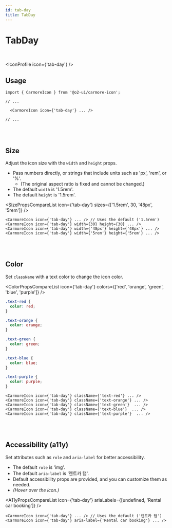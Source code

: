 ```yaml
---
id: tab-day
title: TabDay
---
```




# TabDay

<br />

<IconProfile icon={'tab-day'} />

## Usage

```tsx
import { CarmoreIcon } from '@o2-ui/carmore-icon';

// ...

  <CarmoreIcon icon={'tab-day'} ... />

// ...
```

<br />
<br />

## Size

Adjust the icon size with the `width` and `height` props.

- Pass numbers directly, or strings that include units such as 'px', 'rem', or '%'.
  - (The original aspect ratio is fixed and cannot be changed.)
- The default `width` is '1.5rem'.
- The default `height` is '1.5rem'.

<SizePropsCompareList icon={'tab-day'} sizes={['1.5rem', 30, '48px', '5rem']} />

```tsx
<CarmoreIcon icon={'tab-day'} ... /> // Uses the default ('1.5rem')
<CarmoreIcon icon={'tab-day'} width={30} height={30} ... />
<CarmoreIcon icon={'tab-day'} width={'48px'} height={'48px'} ... />
<CarmoreIcon icon={'tab-day'} width={'5rem'} height={'5rem'} ... />
```

<br />
<br />

## Color

Set `className` with a text color to change the icon color.

<ColorPropsCompareList icon={'tab-day'} colors={['red', 'orange', 'green', 'blue', 'purple']} />

```css
.text-red {
  color: red;
}

.text-orange {
  color: orange;
}

.text-green {
  color: green;
}

.text-blue {
  color: blue;
}

.text-purple {
  color: purple;
}
```

```tsx
<CarmoreIcon icon={'tab-day'} className={'text-red'} ... />
<CarmoreIcon icon={'tab-day'} className={'text-orange'} ... />
<CarmoreIcon icon={'tab-day'} className={'text-green'}  ... />
<CarmoreIcon icon={'tab-day'} className={'text-blue'}  ... />
<CarmoreIcon icon={'tab-day'} className={'text-purple'}  ... />
```

<br />
<br />

## Accessibility (a11y)

Set attributes such as `role` and `aria-label` for better accessibility.

- The default `role` is 'img'.
- The default `aria-label` is '렌트카 탭'.
- Default accessibility props are provided, and you can customize them as needed.
- _(Hover over the icon.)_

<A11yPropsCompareList icon={'tab-day'} ariaLabels={[undefined, 'Rental car booking']} />

```tsx
<CarmoreIcon icon={'tab-day'} ... /> // Uses the default ('렌트카 탭')
<CarmoreIcon icon={'tab-day'} aria-label={'Rental car booking'} ... />
```
